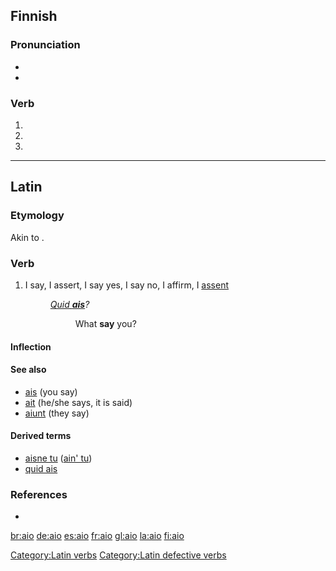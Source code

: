 {{also|AIO|-aio}}
==Finnish==

===Pronunciation===
* {{IPA|lang=fi|[ˈɑijo̞]}}
* {{hyphenation|ai|o}}

===Verb===
{{infl|fi|verb form}}

# {{fi-form of|type=verb|mood=indicative|tense=present connegative|[[aikoa]]}}
# {{fi-form of|type=verb|pr=second-person|pl=singular|mood=imperative|tense=present|[[aikoa]]}}
# {{fi-form of|type=verb|pr=second-person|pl=singular|mood=imperative|tense=present connegative|[[aikoa]]}}

----

==Latin==

===Etymology===
Akin to {{etyl|xcl|-}} {{term|ասք||speech, narration|sc=Armn|tr=as-kʿ|lang=xcl}}.

===Verb===
{{infl|la|verb|head=āiō|infinitive|'''[[aiere|āiere]]'''}}

# {{defective|lang=la}} I say, I assert, I say yes, I say no, I affirm, I [[assent]]
#: ''[[quid ais|Quid '''ais''']]?''
#:: What '''say''' you?

====Inflection====
{{la-conj-3rd-nopass|āi|a|✖%0A|11=ai|22=a|33=✖%0A|12over=[[ais|aīs]], [[ais]]|13over=[[ait|aīt]], [[ait]]|14over=&mdash;|15over=&mdash;|21over=&mdash;|22over=&mdash;|23over=&mdash;|24over=&mdash;|25over=&mdash;|26over=&mdash;|41over=&mdash;|42over=&mdash;|43over=&mdash;|44over=&mdash;|45over=&mdash;|46over=&mdash;|51over=&mdash;|52over=&mdash;|53over=&mdash;|54over=&mdash;|55over=&mdash;|56over=&mdash;|61over=&mdash;|62over=&mdash;|63over=&mdash;|64over=&mdash;|65over=&mdash;|66over=&mdash;|71over=&mdash;|72over=&mdash;|73over=&mdash;|74over=&mdash;|75over=&mdash;|76over=&mdash;|81over=&mdash;|82over=&mdash;|83over=&mdash;|84over=&mdash;|85over=&mdash;|86over=&mdash;|91over=&mdash;|92over=&mdash;|93over=&mdash;|94over=&mdash;|95over=&mdash;|96over=&mdash;|101over=&mdash;|102over=[[aias|āias]]|104over=&mdash;|105over=&mdash;|111over=&mdash;|112over=&mdash;|113over=&mdash;|114over=&mdash;|115over=&mdash;|116over=&mdash;|121over=&mdash;|122over=&mdash;|123over=&mdash;|124over=&mdash;|125over=&mdash;|126over=&mdash;|131over=&mdash;|132over=&mdash;|133over=&mdash;|134over=&mdash;|135over=&mdash;|136over=&mdash;|141over=&mdash;|142over=&mdash;|143over=&mdash;|144over=&mdash;|145over=&mdash;|146over=&mdash;|151over=&mdash;|152over=&mdash;|153over=&mdash;|154over=&mdash;|155over=&mdash;|156over=&mdash;|161over=[[ai|aī]] ([[ai|āī]]?)|162over=&mdash;|163over=&mdash;|164over=&mdash;|165over=&mdash;|166over=&mdash;|171over=&mdash;|172over=&mdash;|173over=&mdash;|174over=&mdash;|176over=&mdash;|182over=&mdash;|184over=&mdash;|193over=&mdash;|195over=&mdash;|196over=&mdash;|186over=&mdash;|30over=&mdash;|appendix=[[Appendix:Latin_third_conjugation|Third Conjugation]] (defective)}}

====See also====
* [[ais]] (you say)
* [[ait]] (he/she says, it is said)
* [[aiunt]] (they say)

====Derived terms====
* [[aisne tu]] ([[ain' tu]])
* [[quid ais]]

===References===
* {{R:L&S}}
[[Category:Latin verbs]]
[[Category:Latin defective verbs]]

[[br:aio]]
[[de:aio]]
[[es:aio]]
[[fr:aio]]
[[gl:aio]]
[[la:aio]]
[[fi:aio]]